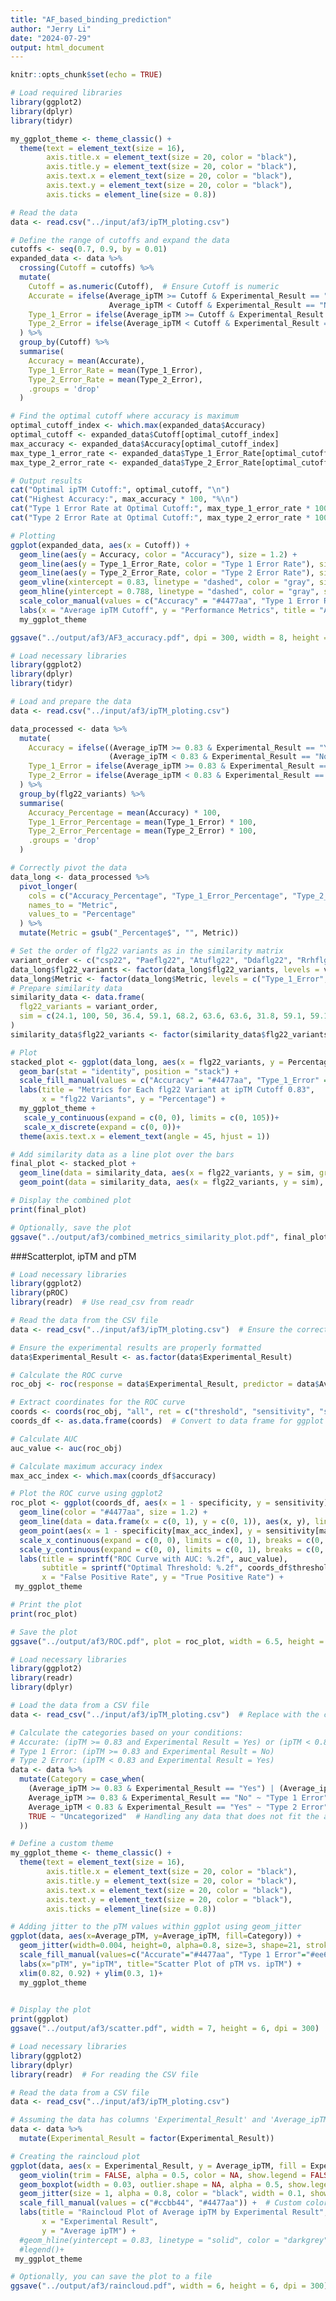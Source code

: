 ```yaml
---
title: "AF_based_binding_prediction"
author: "Jerry Li"
date: "2024-07-29"
output: html_document
---
```


```r
knitr::opts_chunk$set(echo = TRUE)
```

```r
# Load required libraries
library(ggplot2)
library(dplyr)
library(tidyr)

my_ggplot_theme <- theme_classic() +
  theme(text = element_text(size = 16),
        axis.title.x = element_text(size = 20, color = "black"),
        axis.title.y = element_text(size = 20, color = "black"),
        axis.text.x = element_text(size = 20, color = "black"),
        axis.text.y = element_text(size = 20, color = "black"),
        axis.ticks = element_line(size = 0.8))

# Read the data
data <- read.csv("../input/af3/ipTM_ploting.csv")

# Define the range of cutoffs and expand the data
cutoffs <- seq(0.7, 0.9, by = 0.01)
expanded_data <- data %>% 
  crossing(Cutoff = cutoffs) %>% 
  mutate(
    Cutoff = as.numeric(Cutoff),  # Ensure Cutoff is numeric
    Accurate = ifelse(Average_ipTM >= Cutoff & Experimental_Result == "Yes" |
                      Average_ipTM < Cutoff & Experimental_Result == "No", 1, 0),
    Type_1_Error = ifelse(Average_ipTM >= Cutoff & Experimental_Result == "No", 1, 0),
    Type_2_Error = ifelse(Average_ipTM < Cutoff & Experimental_Result == "Yes", 1, 0)
  ) %>% 
  group_by(Cutoff) %>% 
  summarise(
    Accuracy = mean(Accurate),
    Type_1_Error_Rate = mean(Type_1_Error),
    Type_2_Error_Rate = mean(Type_2_Error),
    .groups = 'drop'
  )

# Find the optimal cutoff where accuracy is maximum
optimal_cutoff_index <- which.max(expanded_data$Accuracy)
optimal_cutoff <- expanded_data$Cutoff[optimal_cutoff_index]
max_accuracy <- expanded_data$Accuracy[optimal_cutoff_index]
max_type_1_error_rate <- expanded_data$Type_1_Error_Rate[optimal_cutoff_index]
max_type_2_error_rate <- expanded_data$Type_2_Error_Rate[optimal_cutoff_index]

# Output results
cat("Optimal ipTM Cutoff:", optimal_cutoff, "\n")
cat("Highest Accuracy:", max_accuracy * 100, "%\n")
cat("Type 1 Error Rate at Optimal Cutoff:", max_type_1_error_rate * 100, "%\n")
cat("Type 2 Error Rate at Optimal Cutoff:", max_type_2_error_rate * 100, "%\n")

# Plotting
ggplot(expanded_data, aes(x = Cutoff)) +
  geom_line(aes(y = Accuracy, color = "Accuracy"), size = 1.2) +
  geom_line(aes(y = Type_1_Error_Rate, color = "Type 1 Error Rate"), size = 1) +
  geom_line(aes(y = Type_2_Error_Rate, color = "Type 2 Error Rate"), size = 1) +
  geom_vline(xintercept = 0.83, linetype = "dashed", color = "gray", size = 0.5) +
  geom_hline(yintercept = 0.788, linetype = "dashed", color = "gray", size = 0.5) +
  scale_color_manual(values = c("Accuracy" = "#4477aa", "Type 1 Error Rate" = "#ee6677", "Type 2 Error Rate" = "#ccbb44")) +
  labs(x = "Average ipTM Cutoff", y = "Performance Metrics", title = "AF3 Accuracy") +
  my_ggplot_theme

ggsave("../output/af3/AF3_accuracy.pdf", dpi = 300, width = 8, height = 5)


```


```r
# Load necessary libraries
library(ggplot2)
library(dplyr)
library(tidyr)

# Load and prepare the data
data <- read.csv("../input/af3/ipTM_ploting.csv")

data_processed <- data %>%
  mutate(
    Accuracy = ifelse((Average_ipTM >= 0.83 & Experimental_Result == "Yes") | 
                      (Average_ipTM < 0.83 & Experimental_Result == "No"), 1, 0),
    Type_1_Error = ifelse(Average_ipTM >= 0.83 & Experimental_Result == "No", 1, 0),
    Type_2_Error = ifelse(Average_ipTM < 0.83 & Experimental_Result == "Yes", 1, 0)
  ) %>%
  group_by(flg22_variants) %>%
  summarise(
    Accuracy_Percentage = mean(Accuracy) * 100,
    Type_1_Error_Percentage = mean(Type_1_Error) * 100,
    Type_2_Error_Percentage = mean(Type_2_Error) * 100,
    .groups = 'drop'
  )

# Correctly pivot the data
data_long <- data_processed %>%
  pivot_longer(
    cols = c("Accuracy_Percentage", "Type_1_Error_Percentage", "Type_2_Error_Percentage"),
    names_to = "Metric",
    values_to = "Percentage"
  ) %>%
  mutate(Metric = gsub("_Percentage$", "", Metric))

# Set the order of flg22 variants as in the similarity matrix
variant_order <- c("csp22", "Paeflg22", "Atuflg22", "Ddaflg22", "Rrhflg22", "Eamflg22", "Pviflg22", "Rso_1flg22", "Rso_2flg22", "Xfrflg22", "Xorflg22")
data_long$flg22_variants <- factor(data_long$flg22_variants, levels = variant_order)
data_long$Metric <- factor(data_long$Metric, levels = c("Type_1_Error", "Type_2_Error", "Accuracy"))
# Prepare similarity data
similarity_data <- data.frame(
  flg22_variants = variant_order,
  sim = c(24.1, 100, 50, 36.4, 59.1, 68.2, 63.6, 63.6, 31.8, 59.1, 59.1)
)
similarity_data$flg22_variants <- factor(similarity_data$flg22_variants, levels = variant_order)

# Plot
stacked_plot <- ggplot(data_long, aes(x = flg22_variants, y = Percentage, fill = Metric)) +
  geom_bar(stat = "identity", position = "stack") +
  scale_fill_manual(values = c("Accuracy" = "#4477aa", "Type_1_Error" = "#ee6677", "Type_2_Error" = "#ccbb44")) +
  labs(title = "Metrics for Each flg22 Variant at ipTM Cutoff 0.83",
       x = "flg22 Variants", y = "Percentage") +
  my_ggplot_theme +
   scale_y_continuous(expand = c(0, 0), limits = c(0, 105))+
   scale_x_discrete(expand = c(0, 0))+
  theme(axis.text.x = element_text(angle = 45, hjust = 1))

# Add similarity data as a line plot over the bars
final_plot <- stacked_plot +
  geom_line(data = similarity_data, aes(x = flg22_variants, y = sim, group = 1), color = "black", size = 0.8, inherit.aes = FALSE, alpha = 0.7) +
  geom_point(data = similarity_data, aes(x = flg22_variants, y = sim), color = "black", size = 1.2, inherit.aes = FALSE)

# Display the combined plot
print(final_plot)

# Optionally, save the plot
ggsave("../output/af3/combined_metrics_similarity_plot.pdf", final_plot, width = 10, height = 6)


```



###Scatterplot, ipTM and pTM
```r
# Load necessary libraries
library(ggplot2)
library(pROC)
library(readr)  # Use read_csv from readr

# Read the data from the CSV file
data <- read_csv("../input/af3/ipTM_ploting.csv")  # Ensure the correct path and file extension

# Ensure the experimental results are properly formatted
data$Experimental_Result <- as.factor(data$Experimental_Result)

# Calculate the ROC curve
roc_obj <- roc(response = data$Experimental_Result, predictor = data$Average_ipTM)

# Extract coordinates for the ROC curve
coords <- coords(roc_obj, "all", ret = c("threshold", "sensitivity", "specificity", "accuracy"))
coords_df <- as.data.frame(coords)  # Convert to data frame for ggplot

# Calculate AUC
auc_value <- auc(roc_obj)

# Calculate maximum accuracy index
max_acc_index <- which.max(coords_df$accuracy)

# Plot the ROC curve using ggplot2
roc_plot <- ggplot(coords_df, aes(x = 1 - specificity, y = sensitivity)) +
  geom_line(color = "#4477aa", size = 1.2) +
  geom_line(data = data.frame(x = c(0, 1), y = c(0, 1)), aes(x, y), linetype = "dashed", color = "navy") +
  geom_point(aes(x = 1 - specificity[max_acc_index], y = sensitivity[max_acc_index]), color = "black", size = 2) +
  scale_x_continuous(expand = c(0, 0), limits = c(0, 1), breaks = c(0, 0.25, 0.5, 0.75, 1), labels = c("0", "0.25", "0.5", "0.75", "1")) +
  scale_y_continuous(expand = c(0, 0), limits = c(0, 1), breaks = c(0, 0.25, 0.5, 0.75, 1), labels = c("0", "0.25", "0.5", "0.75", "1")) +
  labs(title = sprintf("ROC Curve with AUC: %.2f", auc_value), 
       subtitle = sprintf("Optimal Threshold: %.2f", coords_df$threshold[max_acc_index]),
       x = "False Positive Rate", y = "True Positive Rate") +
 my_ggplot_theme

# Print the plot
print(roc_plot)

# Save the plot
ggsave("../output/af3/ROC.pdf", plot = roc_plot, width = 6.5, height = 6, dpi = 300)

```

```r
# Load necessary libraries
library(ggplot2)
library(readr)
library(dplyr)

# Load the data from a CSV file
data <- read_csv("../input/af3/ipTM_ploting.csv")  # Replace with the correct file path

# Calculate the categories based on your conditions:
# Accurate: (ipTM >= 0.83 and Experimental Result = Yes) or (ipTM < 0.83 and Experimental Result = No)
# Type 1 Error: (ipTM >= 0.83 and Experimental Result = No)
# Type 2 Error: (ipTM < 0.83 and Experimental Result = Yes)
data <- data %>%
  mutate(Category = case_when(
    (Average_ipTM >= 0.83 & Experimental_Result == "Yes") | (Average_ipTM < 0.83 & Experimental_Result == "No") ~ "Accurate",
    Average_ipTM >= 0.83 & Experimental_Result == "No" ~ "Type 1 Error",
    Average_ipTM < 0.83 & Experimental_Result == "Yes" ~ "Type 2 Error",
    TRUE ~ "Uncategorized"  # Handling any data that does not fit the above categories
  ))

# Define a custom theme
my_ggplot_theme <- theme_classic() +
  theme(text = element_text(size = 16),
        axis.title.x = element_text(size = 20, color = "black"),
        axis.title.y = element_text(size = 20, color = "black"),
        axis.text.x = element_text(size = 20, color = "black"),
        axis.text.y = element_text(size = 20, color = "black"),
        axis.ticks = element_line(size = 0.8))

# Adding jitter to the pTM values within ggplot using geom_jitter
ggplot(data, aes(x=Average_pTM, y=Average_ipTM, fill=Category)) +
  geom_jitter(width=0.004, height=0, alpha=0.8, size=3, shape=21, stroke=0.5, color="white") +  # Adding jitter only horizontally with white outline
  scale_fill_manual(values=c("Accurate"="#4477aa", "Type 1 Error"="#ee6677", "Type 2 Error"="#ccbb44")) +
  labs(x="pTM", y="ipTM", title="Scatter Plot of pTM vs. ipTM") +
  xlim(0.82, 0.92) + ylim(0.3, 1)+
  my_ggplot_theme
  

# Display the plot
print(ggplot)
ggsave("../output/af3/scatter.pdf", width = 7, height = 6, dpi = 300)

```



```r
# Load necessary libraries
library(ggplot2)
library(dplyr)
library(readr)  # For reading the CSV file

# Read the data from a CSV file
data <- read_csv("../input/af3/ipTM_ploting.csv")

# Assuming the data has columns 'Experimental_Result' and 'Average_ipTM'
data <- data %>%
  mutate(Experimental_Result = factor(Experimental_Result))

# Creating the raincloud plot
ggplot(data, aes(x = Experimental_Result, y = Average_ipTM, fill = Experimental_Result)) +
  geom_violin(trim = FALSE, alpha = 0.5, color = NA, show.legend = FALSE) +  # Density plot
  geom_boxplot(width = 0.03, outlier.shape = NA, alpha = 0.5, show.legend = FALSE) +  # Boxplot inside the violin
  geom_jitter(size = 1, alpha = 0.8, color = "black", width = 0.1, show.legend = FALSE) +  # Points with jitter
  scale_fill_manual(values = c("#ccbb44", "#4477aa")) +  # Custom colors for each experimental result
  labs(title = "Raincloud Plot of Average ipTM by Experimental Result",
       x = "Experimental Result",
       y = "Average ipTM") +
  #geom_hline(yintercept = 0.83, linetype = "solid", color = "darkgrey", size = 0.5) +
  #legend()+
 my_ggplot_theme

# Optionally, you can save the plot to a file
ggsave("../output/af3/raincloud.pdf", width = 6, height = 6, dpi = 300)


```